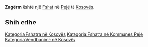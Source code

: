 {{Fshat në Kosovës
 | Emri                = Zagërm
| sqi_D_name = Zagërm
| sqi_D_FULL_NAME_RO = Zagërm
| sqi_D_FULL_NAME_ND_RO = Zagerm
| sqi_D_SORT_NAME_RG = ZAGERM
| sqi_D_FULL_NAME_RG = Zagërm
| sqi_D_FULL_NAME_ND_RG = Zagerm
| sqi_V_name = Zagërmë
| sqi_V_FULL_NAME_RO = Zagërmë Zagrmle Zgërmle Zagërma Rrezina
| sqi_V_FULL_NAME_ND_RO = Zagerme Zagrmle Zgermle Zagerma Rrezina
| sqi_V_SORT_NAME_RG = ZAGERME ZAGRMLE ZGERMLE ZAGERMA RREZINA
| sqi_V_FULL_NAME_RG = Zagërmë Zagrmle Zgërmle Zagërma Rrezina
| sqi_V_FULL_NAME_ND_RG = Zagerme Zagrmle Zgermle Zagerma Rrezina
| srp_N_name = Zagrmlje
| srp_N_FULL_NAME_RO = Zagrmlje
| srp_N_FULL_NAME_ND_RO = Zagrmlje
| srp_N_SORT_NAME_RG = ZAGRMLJE
| srp_N_FULL_NAME_RG = Zagrmlje
| srp_N_FULL_NAME_ND_RG = Zagrmlje
| srp_NS_name = Загрмље
| srp_NS_FULL_NAME_RO = Загрмље
| srp_NS_FULL_NAME_ND_RO = Загрмље
| srp_NS_SORT_NAME_RG = ЗАГРМЉЕ
| srp_NS_FULL_NAME_RG = Загрмље
| srp_NS_FULL_NAME_ND_RG = Загрмље

 | Emri (Rasa dhanore) = 
 | Figura              = 
 | Shteti              = Kosovo
 | Komuna              = Pejë
 | Kodi postar         = 
 | Sipërfaqja          = 

 | Popullsia           = 

 | Regj. i popullsisë  = 
 | Dend. e popullsisë  = 
 | Faqja zyrtare       = 
 <!--- Koordinatat ----> 
 | Gjerësia            = 42.615833
 | Gjatësia            = 20.283889
 | Lartësia            = 
}}
'''Zagërm''' është një [[Fshat]] në [[Pejë]] të [[Kosovës]].

<!-- == Gjeografia == -->
<!-- == Historia == -->
<!-- == Demografia == -->
== Shih edhe ==
{{Komuna Pejë}}
{{Kosovo-Administrata-Cung}}

[[Kategoria:Fshatra në Kosovës]]
[[Kategoria:Fshatra në Kommunes Pejë]]
[[Kategoria:Vendbanime në Kosovës]]